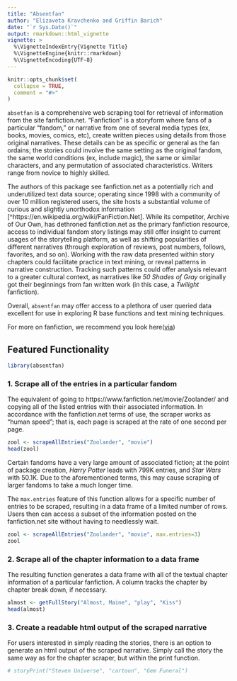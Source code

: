 ```yaml
---
title: "Absentfan"
author: "Elizaveta Kravchenko and Griffin Barich"
date: "`r Sys.Date()`"
output: rmarkdown::html_vignette
vignette: >
  %\VignetteIndexEntry{Vignette Title}
  %\VignetteEngine{knitr::rmarkdown}
  %\VignetteEncoding{UTF-8}
---
```


```r
knitr::opts_chunk$set(
  collapse = TRUE,
  comment = "#>"
)
```

`absetfan` is a comprehensive web scraping tool for retrieval of information from the site fanfiction.net. "Fanfiction" is a storyform where fans of a particular "fandom," or narrative from one of several media types (ex, books, movies, comics, etc), create written pieces using details from those original narratives. These details can be as specific or general as the fan ordains; the stories could involve the same setting as the original fandom, the same world conditions (ex, include magic), the same or similar characters, and any permutation of associated characteristics. Writers range from novice to highly skilled. 

The authors of this package see fanfiction.net as a potentially rich and underutilized text data source; operating since 1998 with a community of over 10 million registered users, the site hosts a substantial volume of curious and slightly unorthodox information [^https://en.wikipedia.org/wiki/FanFiction.Net]. While its competitor, Archive of Our Own, has dethroned fanfiction.net as the primary fanfiction resource, access to individual fandom story listings may still offer insight to current usages of the storytelling platform, as well as shifting popularities of different narratives (through exploration of reviews, post numbers, follows, favorites, and so on). Working with the raw data presented within story chapters could facilitate practice in text mining, or reveal patterns in narrative construction. Tracking such patterns could offer analysis relevant to a greater cultural context, as narratives like *50 Shades of Gray* originally got their beginnings from fan written work (in this case, a *Twilight* fanfiction). 

Overall, `absentfan` may offer access to a plethora of user queried data excellent for use in exploring R base functions and text mining techniques. 

For more on fanfiction, we recommend you look here([via](https://www.newyorker.com/books/page-turner/the-promise-and-potential-of-fan-fiction))

## Featured Functionality

```r
library(absentfan)
```


### 1. Scrape all of the entries in a particular fandom

The equivalent of going to https://www.fanfiction.net/movie/Zoolander/ and copying all of the listed entries with their associated information. In accordance with the fanfiction.net terms of use, the scraper works as "human speed"; that is, each page is scraped at the rate of one second per page. 

```r
zool <- scrapeAllEntries("Zoolander", "movie")
head(zool)
```

Certain fandoms have a very large amount of associated fiction; at the point of package creation, *Harry Potter* leads with 799K entries, and *Star Wars* with 50.1K. Due to the aforementioned terms, this may cause scraping of larger fandoms to take a much longer time. 

The `max.entries` feature of this function allows for a specific number of entries to be scraped, resulting in a data frame of a limited number of rows. Users then can access a subset of the information posted on the fanfiction.net site without having to needlessly wait. 

```r
zool <- scrapeAllEntries("Zoolander", "movie", max.entries=3)
zool
```

### 2. Scrape all of the chapter information to a data frame

The resulting function generates a data frame with all of the textual chapter information of a particular fanfiction. A column tracks the chapter by chapter break down, if necessary.

```r
almost <- getFullStory("Almost, Maine", "play", "Kiss")
head(almost)
```

### 3. Create a readable html output of the scraped narrative

For users interested in simply reading the stories, there is an option to generate an html output of the scraped narrative. Simply call the story the same way as for the chapter scraper, but within the print function. 

```r
# storyPrint("Steven Universe", "cartoon", "Gem Funeral")
```


